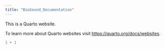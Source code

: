```yaml
---
title: "BioSound_Documentation"
---
```


This is a Quarto website.

To learn more about Quarto websites visit <https://quarto.org/docs/websites>.

```r
1 + 1
```
